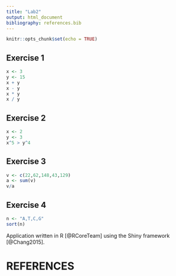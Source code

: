 ```yaml
---
title: "Lab2"
output: html_document
bibliography: references.bib
---
```


```r
knitr::opts_chunk$set(echo = TRUE)
```


## Exercise 1 
```r
x <- 3
y <- 15
x + y 
x - y 
x * y 
x / y 
```

## Exercise 2 
```r
x <- 2
y <- 3 
x^5 > y^4 
```

## Exercise 3 
```r
v <- c(22,62,148,43,129)
a <- sum(v)
v/a 
```

## Exercise 4 
```r
n <- "A,T,C,G"
sort(n)
```

Application written in R [@RCoreTeam] using the Shiny framework [@Chang2015].

# REFERENCES